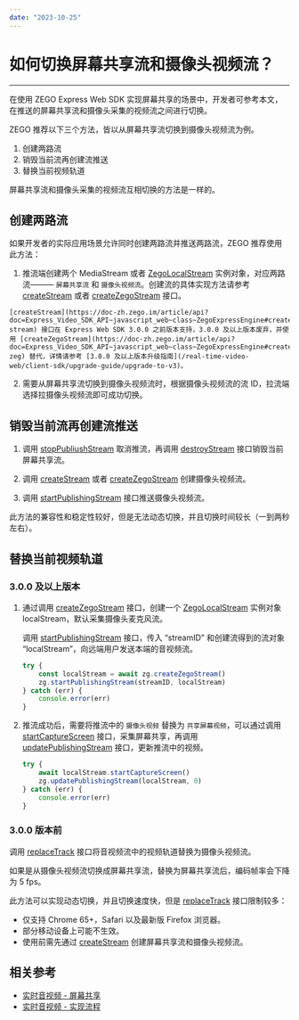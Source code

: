 ```yaml
---
date: "2023-10-25"
---
```

# 如何切换屏幕共享流和摄像头视频流？

- - - -

在使用 ZEGO Express Web SDK 实现屏幕共享的场景中，开发者可参考本文，在推送的屏幕共享流和摄像头采集的视频流之间进行切换。

ZEGO 推荐以下三个方法，皆以从屏幕共享流切换到摄像头视频流为例。

1. 创建两路流
2. 销毁当前流再创建流推送
3. 替换当前视频轨道

<Note title="说明">


屏幕共享流和摄像头采集的视频流互相切换的方法是一样的。

</Note>




## 创建两路流

如果开发者的实际应用场景允许同时创建两路流并推送两路流，ZEGO 推荐使用此方法：

1. 推流端创建两个 MediaStream 或者 [ZegoLocalStream](https://doc-zh.zego.im/article/api?doc=Express_Video_SDK_API~javascript_web~class~ZegoLocalStream) 实例对象，对应两路流——— `屏幕共享流` 和 `摄像头视频流`。创建流的具体实现方法请参考 [createStream](https://doc-zh.zego.im/article/api?doc=Express_Video_SDK_API~javascript_web~class~ZegoExpressEngine#create-stream) 或者 [createZegoStream](https://doc-zh.zego.im/article/api?doc=Express_Video_SDK_API~javascript_web~class~ZegoExpressEngine#create-zego-stream) 接口。

<Note title="说明">


    [createStream](https://doc-zh.zego.im/article/api?doc=Express_Video_SDK_API~javascript_web~class~ZegoExpressEngine#create-stream) 接口在 Express Web SDK 3.0.0 之前版本支持，3.0.0 及以上版本废弃，并使用 [createZegoStream](https://doc-zh.zego.im/article/api?doc=Express_Video_SDK_API~javascript_web~class~ZegoExpressEngine#create-zeg) 替代，详情请参考 [3.0.0 及以上版本升级指南](/real-time-video-web/client-sdk/upgrade-guide/upgrade-to-v3)。
    
</Note>



2. 需要从屏幕共享流切换到摄像头视频流时，根据摄像头视频流的流 ID，拉流端选择拉摄像头视频流即可成功切换。

## 销毁当前流再创建流推送

1. 调用 [stopPubliushStream](https://doc-zh.zego.im/article/api?doc=Express_Video_SDK_API~javascript_web~class~ZegoExpressEngine#stop-publishing-stream) 取消推流，再调用 [destroyStream](https://doc-zh.zego.im/article/api?doc=Express_Video_SDK_API~javascript_web~class~ZegoExpressEngine#destroy-stream) 接口销毁当前屏幕共享流。

2. 调用 [createStream](https://doc-zh.zego.im/article/api?doc=Express_Video_SDK_API~javascript_web~class~ZegoExpressEngine#create-stream) 或者 [createZegoStream](https://doc-zh.zego.im/article/api?doc=Express_Video_SDK_API~javascript_web~class~ZegoExpressEngine#create-zego-stream) 创建摄像头视频流。

3. 调用 [startPublishingStream](https://doc-zh.zego.im/article/api?doc=Express_Video_SDK_API~javascript_web~class~ZegoExpressEngine#start-publishing-stream) 接口推送摄像头视频流。

此方法的兼容性和稳定性较好，但是无法动态切换，并且切换时间较长（一到两秒左右）。

## 替换当前视频轨道

### 3.0.0 及以上版本

1. 通过调用 [createZegoStream](https://doc-zh.zego.im/article/api?doc=Express_Video_SDK_API~javascript_web~class~ZegoExpressEngine#create-zego-stream) 接口，创建一个 [ZegoLocalStream](https://doc-zh.zego.im/article/api?doc=Express_Video_SDK_API~javascript_web~class~ZegoLocalStream) 实例对象 localStream，默认采集摄像头麦克风流。

    调用 [startPublishingStream](https://doc-zh.zego.im/article/api?doc=Express_Video_SDK_API~javascript_web~class~ZegoExpressEngine#start-publishing-stream) 接口，传入 “streamID” 和创建流得到的流对象 “localStream”，向远端用户发送本端的音视频流。

    ```js
    try {
        const localStream = await zg.createZegoStream()
        zg.startPublishingStream(streamID, localStream)
    } catch (err) {
        console.error(err)
    }
    ```

2. 推流成功后，需要将推流中的 `摄像头视频` 替换为 `共享屏幕视频`，可以通过调用 [startCaptureScreen](https://doc-zh.zego.im/article/api?doc=Express_Video_SDK_API~javascript_web~class~ZegoLocalStream#start-capture-screen) 接口，采集屏幕共享，再调用 [updatePublishingStream](https://doc-zh.zego.im/article/api?doc=Express_Video_SDK_API~javascript_web~class~ZegoExpressEngine#update-publishing-stream) 接口，更新推流中的视频。

    ```js
    try {
        await localStream.startCaptureScreen()
        zg.updatePublishingStream(localStream, 0)
    } catch (err) {
        console.error(err)
    }
    ```

### 3.0.0 版本前

调用 [replaceTrack](https://doc-zh.zego.im/article/api?doc=Express_Video_SDK_API~javascript_web~class~ZegoExpressEngine#replace-track) 接口将音视频流中的视频轨道替换为摄像头视频流。

<Warning title="注意">


如果是从摄像头视频流切换成屏幕共享流，替换为屏幕共享流后，编码帧率会下降为 5 fps。

</Warning>




此方法可以实现动态切换，并且切换速度快，但是 [replaceTrack](https://doc-zh.zego.im/article/api?doc=Express_Video_SDK_API~javascript_web~class~ZegoExpressEngine#replace-track) 接口限制较多：

- 仅支持 Chrome 65+，Safari 以及最新版 Firefox 浏览器。
- 部分移动设备上可能不生效。
- 使用前需先通过 [createStream](https://doc-zh.zego.im/article/api?doc=Express_Video_SDK_API~javascript_web~class~ZegoExpressEngine#create-stream) 创建屏幕共享流和摄像头视频流。


## 相关参考

- [实时音视频 - 屏幕共享](/real-time-video-web/video/screen-sharing)
- [实时音视频 - 实现流程](/real-time-video-web/quick-start/implementing-video-call)
